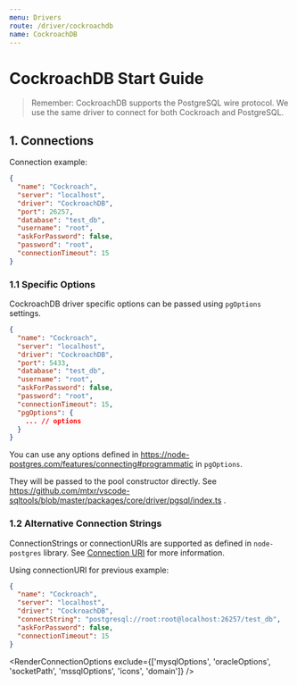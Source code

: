 ```yaml
---
menu: Drivers
route: /driver/cockroachdb
name: CockroachDB
---
```


# CockroachDB Start Guide

> Remember: CockroachDB supports the PostgreSQL wire protocol. We use the same driver to connect for both Cockroach and PostgreSQL.

## 1. Connections


Connection example:

```json
{
  "name": "Cockroach",
  "server": "localhost",
  "driver": "CockroachDB",
  "port": 26257,
  "database": "test_db",
  "username": "root",
  "askForPassword": false,
  "password": "root",
  "connectionTimeout": 15
}
```

### 1.1 Specific Options

CockroachDB driver specific options can be passed using `pgOptions` settings.

```json
{
  "name": "Cockroach",
  "server": "localhost",
  "driver": "CockroachDB",
  "port": 5433,
  "database": "test_db",
  "username": "root",
  "askForPassword": false,
  "password": "root",
  "connectionTimeout": 15,
  "pgOptions": {
    ... // options
  }
}
```

You can use any options defined in https://node-postgres.com/features/connecting#programmatic in `pgOptions`.

They will be passed to the pool constructor directly. See https://github.com/mtxr/vscode-sqltools/blob/master/packages/core/driver/pgsql/index.ts .

### 1.2 Alternative Connection Strings

ConnectionStrings or connectionURIs are supported as defined in `node-postgres` library. See [Connection URI](https://node-postgres.com/features/connecting#connection-uri) for more information.

Using connectionURI for previous example:

```json
{
  "name": "Cockroach",
  "server": "localhost",
  "driver": "CockroachDB",
  "connectString": "postgresql://root:root@localhost:26257/test_db",
  "askForPassword": false,
  "connectionTimeout": 15
}
```

<RenderConnectionOptions exclude={['mysqlOptions', 'oracleOptions', 'socketPath', 'mssqlOptions', 'icons', 'domain']} />
